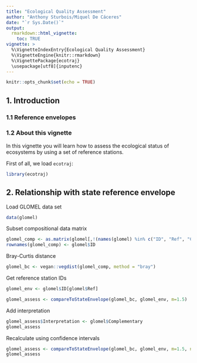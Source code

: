 ```yaml
---
title: "Ecological Quality Assessment"
author: "Anthony Sturbois/Miquel De Cáceres"
date: "`r Sys.Date()`"
output: 
  rmarkdown::html_vignette:
    toc: TRUE
vignette: >
  %\VignetteIndexEntry{Ecological Quality Assessment}
  %\VignetteEngine{knitr::rmarkdown}
  %\VignettePackage{ecotraj}
  \usepackage[utf8]{inputenc}
---
```


```r
knitr::opts_chunk$set(echo = TRUE)
```

## 1. Introduction

### 1.1 Reference envelopes

### 1.2 About this vignette

In this vignette you will learn how to assess the ecological status of ecosystems by using a set of reference stations. 

First of all, we load `ecotraj`:

```r
library(ecotraj)
```


## 2. Relationship with state reference envelope

Load GLOMEL data set
```r
data(glomel)
```

Subset compositional data matrix
```r
glomel_comp <- as.matrix(glomel[,!(names(glomel) %in% c("ID", "Ref", "Complementary"))])
rownames(glomel_comp) <- glomel$ID
```

Bray-Curtis distance
```r
glomel_bc <- vegan::vegdist(glomel_comp, method = "bray")
```

Get reference station IDs
```r
glomel_env <- glomel$ID[glomel$Ref]
```

```r
glomel_assess <- compareToStateEnvelope(glomel_bc, glomel_env, m=1.5)
```

Add interpretation
```r
glomel_assess$Interpretation <- glomel$Complementary
glomel_assess
```

Recalculate using confidence intervals
```r
glomel_assess <- compareToStateEnvelope(glomel_bc, glomel_env, m=1.5, nboot.ci = 1000)
glomel_assess
```


